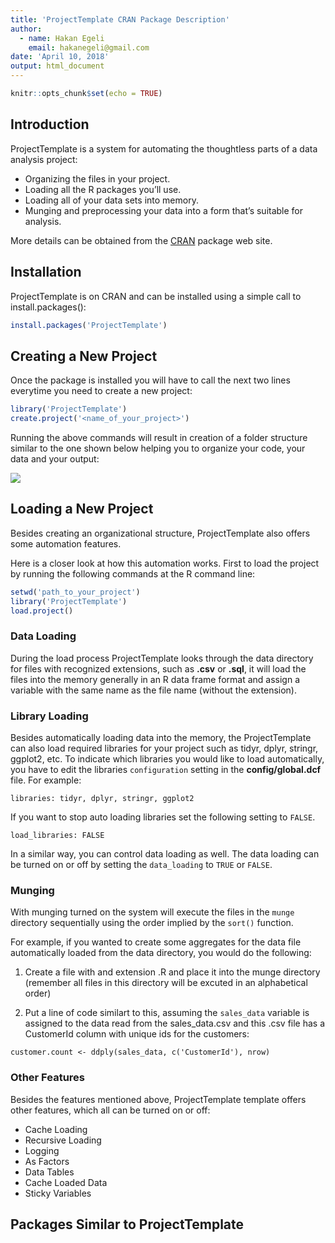 ```yaml
---
title: 'ProjectTemplate CRAN Package Description'
author:
  - name: Hakan Egeli
    email: hakanegeli@gmail.com
date: 'April 10, 2018'
output: html_document
---
```


```r
knitr::opts_chunk$set(echo = TRUE)
```

## Introduction

ProjectTemplate is a system for automating the thoughtless parts of a data analysis project:

* Organizing the files in your project.
* Loading all the R packages you'll use.
* Loading all of your data sets into memory.
* Munging and preprocessing your data into a form that's suitable for analysis.

More details can be obtained from the [CRAN](https://cran.r-project.org/web/packages/ProjectTemplate/index.html) package web site.


## Installation

ProjectTemplate is on CRAN and can be installed using a simple call to install.packages():

```r
install.packages('ProjectTemplate')
```

## Creating a New Project

Once the package is installed you will have to call the next two lines everytime you need to create a new project:

```r
library('ProjectTemplate')
create.project('<name_of_your_project>')
```

Running the above commands will result in creation of a folder structure similar to the one shown below helping you to organize your code, your data and your output:

 ![](directories.png) 
 
## Loading a New Project

Besides creating an organizational structure, ProjectTemplate also offers some automation features.

Here is a closer look at how this automation works. First to load the project by running the following commands at the R command line:

```r
setwd('path_to_your_project')
library('ProjectTemplate')
load.project()
```

### Data Loading

During the load process ProjectTemplate looks through the data directory for files with recognized extensions, such as **.csv** or **.sql**, it will load the files into the memory generally in an R data frame format and assign a variable with the same name as the file name (without the extension).

### Library Loading

Besides automatically loading data into the memory, the ProjectTemplate can also load required libraries for your project such as tidyr, dplyr, stringr, ggplot2, etc. To indicate which libraries you would like to load automatically, you have to edit the libraries `configuration` setting in the **config/global.dcf** file. For example:

`libraries: tidyr, dplyr, stringr, ggplot2`

If you want to stop auto loading libraries set the following setting to `FALSE`.

`load_libraries: FALSE`

In a similar way, you can control data loading as well. The data loading can be turned on or off by setting the `data_loading` to `TRUE` or `FALSE`.

### Munging

With munging turned on the system will execute the files in the `munge` directory sequentially using the order implied by the `sort()` function.

For example, if you wanted to create some aggregates for the data file automatically loaded from the data directory, you would do the following:

1. Create a file with and extension .R and place it into the munge directory (remember all files in this directory will be excuted in an alphabetical order)

2. Put a line of code similart to this, assuming the `sales_data` variable is assigned to the data read from the sales_data.csv and this .csv file has a CustomerId column with unique ids for the customers: 

`customer.count <- ddply(sales_data, c('CustomerId'), nrow)`

### Other Features

Besides the features mentioned above, ProjectTemplate template offers other features, which all can be turned on or off:

* Cache Loading
* Recursive Loading
* Logging
* As Factors
* Data Tables
* Cache Loaded Data
* Sticky Variables

## Packages Similar to ProjectTemplate

